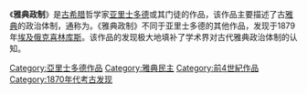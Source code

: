 {{亚里士多德著作}}
《'''雅典政制'''》是[[古希腊|古希腊]]哲学家[[亚里士多德|亚里士多德]]或其门徒的作品，该作品主要描述了古[[雅典|雅典]]的政治体制，通称为{{le|亚略巴古法典|Areopagite constitution}}。《雅典政制》不同于亚里士多德的其他作品，发现于1879年[[埃及|埃及]][[俄克喜林库斯|俄克喜林库斯]]。该作品的发现极大地填补了学术界对古代雅典政治体制的认知。

[[Category:亞里士多德作品|Category:亞里士多德作品]]
[[Category:雅典民主|Category:雅典民主]]
[[Category:前4世紀作品|Category:前4世紀作品]]
[[Category:1870年代考古发现|Category:1870年代考古发现]]